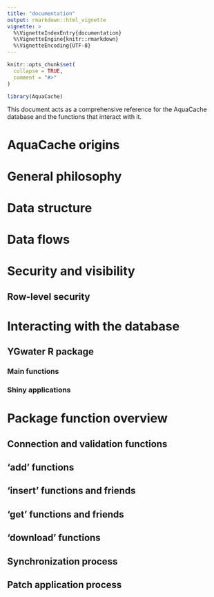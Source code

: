 ```yaml
---
title: "documentation"
output: rmarkdown::html_vignette
vignette: >
  %\VignetteIndexEntry{documentation}
  %\VignetteEngine{knitr::rmarkdown}
  %\VignetteEncoding{UTF-8}
---
```


```r
knitr::opts_chunk$set(
  collapse = TRUE,
  comment = "#>"
)
```

```r
library(AquaCache)
```

This document acts as a comprehensive reference for the AquaCache database and the functions that interact with it. 

# AquaCache origins

# General philosophy

# Data structure

# Data flows

# Security and visibility
## Row-level security

# Interacting with the database
## YGwater R package
### Main functions
### Shiny applications

# Package function overview
## Connection and validation functions
## 'add' functions
## 'insert' functions and friends
## 'get' functions and friends
## 'download' functions
## Synchronization process
## Patch application process

